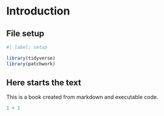 # Introduction

## File setup {.unnumbered}

```r
#| label: setup

library(tidyverse)
library(patchwork)
```
## Here starts the text

This is a book created from markdown and executable code.


```r
1 + 1
```

